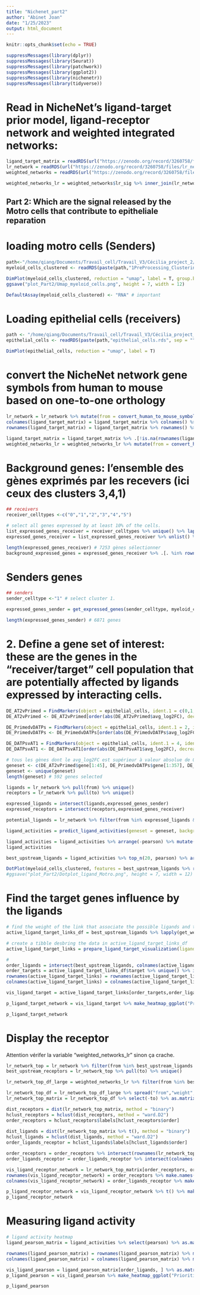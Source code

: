 ```yaml
---
title: "Nichenet_part2"
author: "Abinet Joan"
date: "1/25/2023"
output: html_document
---
```


```r
knitr::opts_chunk$set(echo = TRUE)
```

```r
suppressMessages(library(dplyr))
suppressMessages(library(Seurat))
suppressMessages(library(patchwork))
suppressMessages(library(ggplot2))
suppressMessages(library(nichenetr))
suppressMessages(library(tidyverse))
```


# Read in NicheNet’s ligand-target prior model, ligand-receptor network and weighted integrated networks:
```r
ligand_target_matrix = readRDS(url("https://zenodo.org/record/3260758/files/ligand_target_matrix.rds"))
lr_network = readRDS(url("https://zenodo.org/record/3260758/files/lr_network.rds"))
weighted_networks = readRDS(url("https://zenodo.org/record/3260758/files/weighted_networks.rds"))

weighted_networks_lr = weighted_networks$lr_sig %>% inner_join(lr_network %>% distinct(from,to), by = c("from","to"))
```


## Part 2: Which are the signal released by the Motro cells that contribute to epitheliale reparation

# loading motro cells (Senders)
```r
path<-"/home/qiang/Documents/Travail_cell/Travail_V3/Cécilia_project_2/"
myeloid_cells_clustered <- readRDS(paste(path,"1PreProcessing_Clustering/Myeloid_cells_Part2.rds", sep = ""))

DimPlot(myeloid_cells_clustered, reduction = "umap", label = T, group.by = "CellType")
ggsave("plot_Part2/Umap_myeloid_cells.png", height = 7, width = 12)

DefaultAssay(myeloid_cells_clustered) <- "RNA" # important
```

# Loading epithelial cells (receivers)
```r
path <- "/home/qiang/Documents/Travail_cell/Travail_V3/Cécilia_project_2/Epithelial_cells/"
epithelial_cells <- readRDS(paste(path,"epithelial_cells.rds", sep = ""))

DimPlot(epithelial_cells, reduction = "umap", label = T)
```


# convert the NicheNet network gene symbols from human to mouse based on one-to-one orthology
```r
lr_network = lr_network %>% mutate(from = convert_human_to_mouse_symbols(from), to = convert_human_to_mouse_symbols(to)) %>% drop_na()
colnames(ligand_target_matrix) = ligand_target_matrix %>% colnames() %>% convert_human_to_mouse_symbols()
rownames(ligand_target_matrix) = ligand_target_matrix %>% rownames() %>% convert_human_to_mouse_symbols()

ligand_target_matrix = ligand_target_matrix %>% .[!is.na(rownames(ligand_target_matrix)), !is.na(colnames(ligand_target_matrix))]
weighted_networks_lr = weighted_networks_lr %>% mutate(from = convert_human_to_mouse_symbols(from), to = convert_human_to_mouse_symbols(to)) %>% drop_na()
```


# Background genes: l'ensemble des gènes exprimés par les recevers (ici ceux des clusters 3,4,1)
```r
## receivers
receiver_celltypes <-c("0","1","2","3","4","5")

# select all genes expressed by at least 10% of the cells.
list_expressed_genes_receiver = receiver_celltypes %>% unique() %>% lapply(get_expressed_genes, epithelial_cells, 0.10, "RNA") # lapply to get the expressed genes of every sender cell type separately here
expressed_genes_receiver = list_expressed_genes_receiver %>% unlist() %>% unique()

length(expressed_genes_receiver) # 7253 gènes sélectionner
background_expressed_genes = expressed_genes_receiver %>% .[. %in% rownames(ligand_target_matrix)]
```

# Senders genes
```r
## senders
sender_celltype <-"1" # select cluster 1.

expressed_genes_sender = get_expressed_genes(sender_celltype, myeloid_cells_clustered, pct = 0.10, "RNA")

length(expressed_genes_sender) # 6871 genes
```


# 2. Define a gene set of interest: these are the genes in the “receiver/target” cell population that are potentially affected by ligands expressed by interacting cells.
```r
DE_AT2vPrimed = FindMarkers(object = epithelial_cells, ident.1 = c(0,1,3), ident.2 = 2, min.pct = 0.10) %>% rownames_to_column("gene")
DE_AT2vPrimed <- DE_AT2vPrimed[order(abs(DE_AT2vPrimed$avg_log2FC), decreasing = T),]

DE_PrimedvDATPs = FindMarkers(object = epithelial_cells, ident.1 = 2, ident.2 = 4, min.pct = 0.10) %>% rownames_to_column("gene")
DE_PrimedvDATPs <- DE_PrimedvDATPs[order(abs(DE_PrimedvDATPs$avg_log2FC), decreasing = T),]

DE_DATPsvAT1 = FindMarkers(object = epithelial_cells, ident.1 = 4, ident.2 = 5, min.pct = 0.10) %>% rownames_to_column("gene")
DE_DATPsvAT1 <- DE_DATPsvAT1[order(abs(DE_DATPsvAT1$avg_log2FC), decreasing = T),]

# tous les gènes dont le avg_log2FC est supérieur à valeur absolue de 0.7.
geneset <- c(DE_AT2vPrimed$gene[1:45], DE_PrimedvDATPs$gene[1:357], DE_DATPsvAT1$gene[1:344])
geneset <- unique(geneset)
length(geneset) # 592 genes selected
```
```r
ligands = lr_network %>% pull(from) %>% unique()
receptors = lr_network %>% pull(to) %>% unique()

expressed_ligands = intersect(ligands,expressed_genes_sender)
expressed_receptors = intersect(receptors,expressed_genes_receiver)

potential_ligands = lr_network %>% filter(from %in% expressed_ligands & to %in% expressed_receptors) %>% pull(from) %>% unique()
```

```r
ligand_activities = predict_ligand_activities(geneset = geneset, background_expressed_genes = background_expressed_genes, ligand_target_matrix = ligand_target_matrix, potential_ligands = potential_ligands)

ligand_activities = ligand_activities %>% arrange(-pearson) %>% mutate(rank = rank(desc(pearson)))
ligand_activities
```

```r
best_upstream_ligands = ligand_activities %>% top_n(20, pearson) %>% arrange(-pearson) %>% pull(test_ligand) %>% unique()
```

```r
DotPlot(myeloid_cells_clustered, features = best_upstream_ligands %>% rev(), cols = "RdYlBu", group.by = "CellType") + RotatedAxis()
#ggsave("plot_Part2/Dotplot_ligand_Motro.png", height = 7, width = 12)
```


# Find the target genes influence by the ligands
```r
# find the weight of the link that associate the possible ligands and the gene in the geneset
active_ligand_target_links_df = best_upstream_ligands %>% lapply(get_weighted_ligand_target_links,geneset = geneset, ligand_target_matrix = ligand_target_matrix, n = 200) %>% bind_rows() %>% drop_na()

# create a tibble desbring the data in active_ligand_target_links_df
active_ligand_target_links = prepare_ligand_target_visualization(ligand_target_df = active_ligand_target_links_df, ligand_target_matrix = ligand_target_matrix, cutoff = 0.33)

#
order_ligands = intersect(best_upstream_ligands, colnames(active_ligand_target_links)) %>% rev() %>% make.names()
order_targets = active_ligand_target_links_df$target %>% unique() %>% intersect(rownames(active_ligand_target_links)) %>% make.names()
rownames(active_ligand_target_links) = rownames(active_ligand_target_links) %>% make.names() # make.names() for heatmap visualization of genes like H2-T23
colnames(active_ligand_target_links) = colnames(active_ligand_target_links) %>% make.names() # make.names() for heatmap visualization of genes like H2-T23

vis_ligand_target = active_ligand_target_links[order_targets,order_ligands] %>% t()
```

```r
p_ligand_target_network = vis_ligand_target %>% make_heatmap_ggplot("Prioritized ligands","Predicted target genes", color = "purple",legend_position = "top", x_axis_position = "top",legend_title = "Regulatory potential")  + theme(axis.text.x = element_text(face = "italic")) + scale_fill_gradient2(low = "whitesmoke",  high = "purple", breaks = c(0,0.0045,0.0090))

p_ligand_target_network
```



# Display the receptor
Attention vérifer la variable "weighted_networks_lr" sinon ça crache.

```r
lr_network_top = lr_network %>% filter(from %in% best_upstream_ligands & to %in% expressed_receptors) %>% distinct(from,to)
best_upstream_receptors = lr_network_top %>% pull(to) %>% unique()

lr_network_top_df_large = weighted_networks_lr %>% filter(from %in% best_upstream_ligands & to %in% best_upstream_receptors)

lr_network_top_df = lr_network_top_df_large %>% spread("from","weight",fill = 0)
lr_network_top_matrix = lr_network_top_df %>% select(-to) %>% as.matrix() %>% magrittr::set_rownames(lr_network_top_df$to)

dist_receptors = dist(lr_network_top_matrix, method = "binary")
hclust_receptors = hclust(dist_receptors, method = "ward.D2")
order_receptors = hclust_receptors$labels[hclust_receptors$order]
    
dist_ligands = dist(lr_network_top_matrix %>% t(), method = "binary")
hclust_ligands = hclust(dist_ligands, method = "ward.D2")
order_ligands_receptor = hclust_ligands$labels[hclust_ligands$order]

order_receptors = order_receptors %>% intersect(rownames(lr_network_top_matrix))
order_ligands_receptor = order_ligands_receptor %>% intersect(colnames(lr_network_top_matrix))

vis_ligand_receptor_network = lr_network_top_matrix[order_receptors, order_ligands_receptor]
rownames(vis_ligand_receptor_network) = order_receptors %>% make.names()
colnames(vis_ligand_receptor_network) = order_ligands_receptor %>% make.names()
```

```r
p_ligand_receptor_network = vis_ligand_receptor_network %>% t() %>% make_heatmap_ggplot("Ligands","Receptors", color = "mediumvioletred", x_axis_position = "top",legend_title = "Prior interaction potential")
p_ligand_receptor_network
```



# Measuring ligand activity
```r
# ligand activity heatmap
ligand_pearson_matrix = ligand_activities %>% select(pearson) %>% as.matrix() %>% magrittr::set_rownames(ligand_activities$test_ligand)

rownames(ligand_pearson_matrix) = rownames(ligand_pearson_matrix) %>% make.names()
colnames(ligand_pearson_matrix) = colnames(ligand_pearson_matrix) %>% make.names()

vis_ligand_pearson = ligand_pearson_matrix[order_ligands, ] %>% as.matrix(ncol = 1) %>% magrittr::set_colnames("Pearson")
p_ligand_pearson = vis_ligand_pearson %>% make_heatmap_ggplot("Prioritized ligands","Ligand activity", color = "darkorange",legend_position = "top", x_axis_position = "top", legend_title = "Pearson correlation coefficient\ntarget gene prediction ability)") + theme(legend.text = element_text(size = 9))

p_ligand_pearson
```

